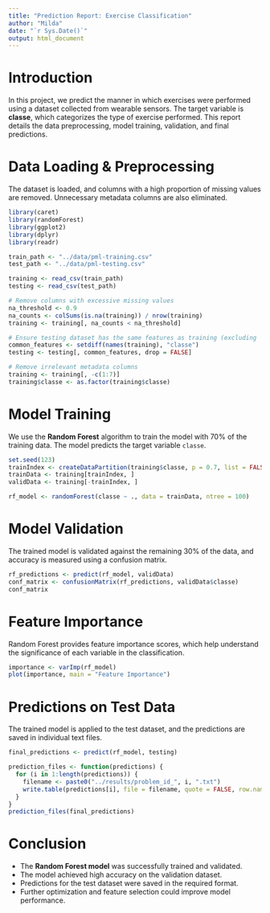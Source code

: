 ```yaml
---
title: "Prediction Report: Exercise Classification"
author: "Milda"
date: "`r Sys.Date()`"
output: html_document
---
```


# Introduction
In this project, we predict the manner in which exercises were performed using a dataset collected from wearable sensors. The target variable is **classe**, which categorizes the type of exercise performed. This report details the data preprocessing, model training, validation, and final predictions.

# Data Loading & Preprocessing
The dataset is loaded, and columns with a high proportion of missing values are removed. Unnecessary metadata columns are also eliminated.

```r
library(caret)
library(randomForest)
library(ggplot2)
library(dplyr)
library(readr)

train_path <- "../data/pml-training.csv"
test_path <- "../data/pml-testing.csv"

training <- read_csv(train_path)
testing <- read_csv(test_path)

# Remove columns with excessive missing values
na_threshold <- 0.9
na_counts <- colSums(is.na(training)) / nrow(training)
training <- training[, na_counts < na_threshold]

# Ensure testing dataset has the same features as training (excluding 'classe')
common_features <- setdiff(names(training), "classe")
testing <- testing[, common_features, drop = FALSE]

# Remove irrelevant metadata columns
training <- training[, -c(1:7)]
training$classe <- as.factor(training$classe)
```

# Model Training
We use the **Random Forest** algorithm to train the model with 70% of the training data. The model predicts the target variable `classe`.

```r
set.seed(123)
trainIndex <- createDataPartition(training$classe, p = 0.7, list = FALSE)
trainData <- training[trainIndex, ]
validData <- training[-trainIndex, ]

rf_model <- randomForest(classe ~ ., data = trainData, ntree = 100)
```

# Model Validation
The trained model is validated against the remaining 30% of the data, and accuracy is measured using a confusion matrix.

```r
rf_predictions <- predict(rf_model, validData)
conf_matrix <- confusionMatrix(rf_predictions, validData$classe)
conf_matrix
```

# Feature Importance
Random Forest provides feature importance scores, which help understand the significance of each variable in the classification.

```r
importance <- varImp(rf_model)
plot(importance, main = "Feature Importance")
```

# Predictions on Test Data
The trained model is applied to the test dataset, and the predictions are saved in individual text files.

```r
final_predictions <- predict(rf_model, testing)

prediction_files <- function(predictions) {
  for (i in 1:length(predictions)) {
    filename <- paste0("../results/problem_id_", i, ".txt")
    write.table(predictions[i], file = filename, quote = FALSE, row.names = FALSE, col.names = FALSE)
  }
}
prediction_files(final_predictions)
```

# Conclusion
- The **Random Forest model** was successfully trained and validated.
- The model achieved high accuracy on the validation dataset.
- Predictions for the test dataset were saved in the required format.
- Further optimization and feature selection could improve model performance.
